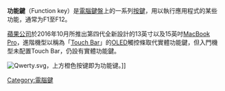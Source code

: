 {{expand|time=2016-11-29T05:27:24+00:00}}
{{unreferenced|time=2016-11-29T05:27:24+00:00}}
{{not|Fn鍵}}
'''功能鍵'''（Function key）是[[電腦|電腦]][[鍵盤|鍵盤]]上的一系列[[按鍵|按鍵]]，用以執行應用程式的某些功能，通常为F1至F12。

[[蘋果公司|蘋果公司]]於2016年10月所推出第四代全新設計的13英寸以及15英吋[[MacBook_Pro|MacBook Pro]]，進階機型以稱為「[[Touch_Bar|Touch Bar]]」的[[OLED|OLED]]觸控條取代實體功能鍵，但入門機型未配置Touch Bar，仍設有實體功能鍵。

[[File:Qwerty.svg|thumb]]，上方橙色按键即为功能键。]]

{{电脑小作品}}
{{电脑键盘的键}}

[[Category:電腦鍵|Category:電腦鍵]]